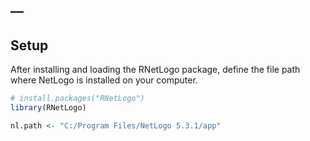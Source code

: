 ---
---

## Setup

After installing and loading the RNetLogo package, define the file path where NetLogo is installed on your computer.

```r
# install.packages("RNetLogo")
library(RNetLogo)

nl.path <- "C:/Program Files/NetLogo 5.3.1/app"

```